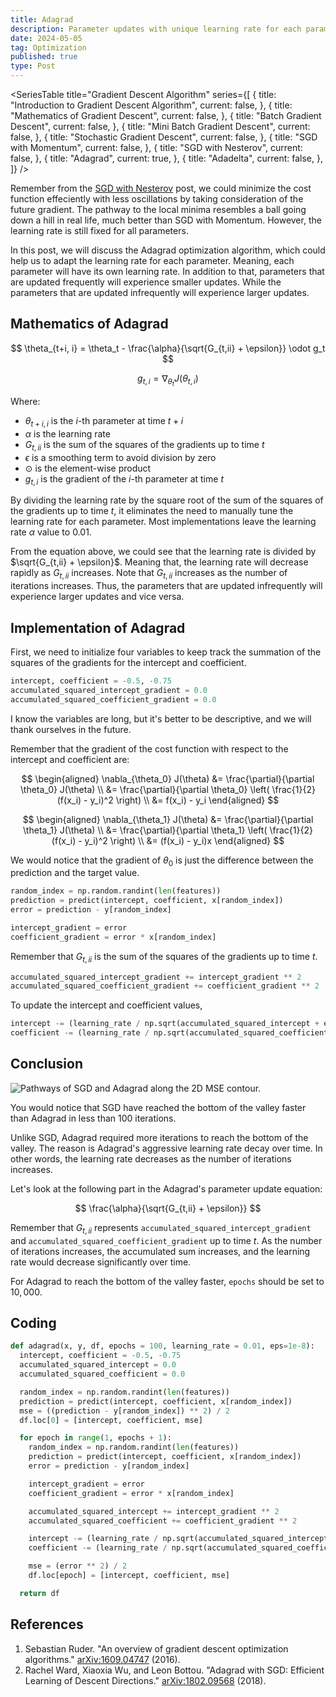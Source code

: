 ```yaml
---
title: Adagrad
description: Parameter updates with unique learning rate for each parameter.
date: 2024-05-05
tag: Optimization
published: true
type: Post
---
```


<SeriesTable
  title="Gradient Descent Algorithm"
  series={[
    {
      title: "Introduction to Gradient Descent Algorithm",
      current: false,
    },
    {
      title: "Mathematics of Gradient Descent",
      current: false,
    },
    {
      title: "Batch Gradient Descent",
      current: false,
    },
    {
      title: "Mini Batch Gradient Descent",
      current: false,
    },
    {
      title: "Stochastic Gradient Descent",
      current: false,
    },
    {
      title: "SGD with Momentum",
      current: false,
    },
    {
      title: "SGD with Nesterov",
      current: false,
    },
    {
      title: "Adagrad",
      current: true,
    },
    {
      title: "Adadelta",
      current: false,
    },
  ]}
/>

Remember from the [SGD with Nesterov](/posts/sgd-with-nesterov) post, we could
minimize the cost function effeciently with less oscillations
by taking consideration of the future gradient.
The pathway to the local minima resembles a ball going down a hill in real life, much better than SGD with Momentum.
However, the learning rate is still fixed for all parameters.

In this post, we will discuss the Adagrad optimization algorithm,
which could help us to adapt the learning rate for each parameter.
Meaning, each parameter will have its own learning rate. In addition to that,
parameters that are updated frequently will experience smaller updates.
While the parameters that are updated infrequently will experience larger updates.

## Mathematics of Adagrad

$$
\theta_{t+i, i} = \theta_t - \frac{\alpha}{\sqrt{G_{t,ii} + \epsilon}} \odot g_t
$$

$$
g_{t,i} = \nabla_{\theta_t} J(\theta_{t, i})
$$

Where:

- $\theta_{t+i, i}$ is the $i$-th parameter at time $t+i$
- $\alpha$ is the learning rate
- $G_{t,ii}$ is the sum of the squares of the gradients up to time $t$
- $\epsilon$ is a smoothing term to avoid division by zero
- $\odot$ is the element-wise product
- $g_{t,i}$ is the gradient of the $i$-th parameter at time $t$

By dividing the learning rate by the square root of the sum of the squares of the gradients up to time $t$,
it eliminates the need to manually tune the learning rate for each parameter.
Most implementations leave the learning rate $\alpha$ value to $0.01$.

From the equation above, we could see that the learning rate is divided by $\sqrt{G_{t,ii} + \epsilon}$.
Meaning that, the learning rate will decrease rapidly as $G_{t,ii}$ increases.
Note that $G_{t,ii}$ increases as the number of iterations increases.
Thus, the parameters that are updated infrequently will experience larger updates and vice versa.

## Implementation of Adagrad

First, we need to initialize four variables to keep track the summation of the squares of the gradients for the intercept and coefficient.

```python
intercept, coefficient = -0.5, -0.75
accumulated_squared_intercept_gradient = 0.0
accumulated_squared_coefficient_gradient = 0.0
```

I know the variables are long, but it's better to be descriptive, and we will thank ourselves in the future.

Remember that the gradient of the cost function with respect to the intercept and coefficient are:

$$
\begin{aligned}
  \nabla_{\theta_0} J(\theta) &= \frac{\partial}{\partial \theta_0} J(\theta) \\
  &= \frac{\partial}{\partial \theta_0} \left( \frac{1}{2} (f(x_i) - y_i)^2 \right) \\
  &= f(x_i) - y_i
\end{aligned}
$$

$$
\begin{aligned}
  \nabla_{\theta_1} J(\theta) &= \frac{\partial}{\partial \theta_1} J(\theta)  \\
  &= \frac{\partial}{\partial \theta_1} \left( \frac{1}{2} (f(x_i) - y_i)^2 \right) \\
  &= (f(x_i) - y_i)x
\end{aligned}
$$

We would notice that the gradient of $\theta_0$ is just the difference between the prediction and the target value.

```python
random_index = np.random.randint(len(features))
prediction = predict(intercept, coefficient, x[random_index])
error = prediction - y[random_index]

intercept_gradient = error
coefficient_gradient = error * x[random_index]
```

Remember that $G_{t,ii}$ is the sum of the squares of the gradients up to time $t$.

```python
accumulated_squared_intercept_gradient += intercept_gradient ** 2
accumulated_squared_coefficient_gradient += coefficient_gradient ** 2
```

To update the intercept and coefficient values,

```python
intercept -= (learning_rate / np.sqrt(accumulated_squared_intercept + eps)) * intercept_gradient
coefficient -= (learning_rate / np.sqrt(accumulated_squared_coefficient + eps)) * coefficient_gradient
```

## Conclusion

![Pathways of SGD and Adagrad along the 2D MSE contour.](/assets/posts/adagrad/pathways.png)

You would notice that SGD have reached the bottom of the valley faster than Adagrad in less than $100$ iterations.

Unlike SGD, Adagrad required more iterations to reach the bottom of the valley.
The reason is Adagrad's aggressive learning rate decay over time.
In other words, the learning rate decreases as the number of iterations increases.

Let's look at the following part in the Adagrad's parameter update equation:

$$
\frac{\alpha}{\sqrt{G_{t,ii} + \epsilon}}
$$

Remember that $G_{t,ii}$ represents `accumulated_squared_intercept_gradient` and `accumulated_squared_coefficient_gradient` up to time $t$.
As the number of iterations increases, the accumulated sum increases, and the learning rate would decrease significantly over time.

For Adagrad to reach the bottom of the valley faster, `epochs` should be set to $10,000$.

## Coding

```python
def adagrad(x, y, df, epochs = 100, learning_rate = 0.01, eps=1e-8):
  intercept, coefficient = -0.5, -0.75
  accumulated_squared_intercept = 0.0
  accumulated_squared_coefficient = 0.0

  random_index = np.random.randint(len(features))
  prediction = predict(intercept, coefficient, x[random_index])
  mse = ((prediction - y[random_index]) ** 2) / 2
  df.loc[0] = [intercept, coefficient, mse]

  for epoch in range(1, epochs + 1):
    random_index = np.random.randint(len(features))
    prediction = predict(intercept, coefficient, x[random_index])
    error = prediction - y[random_index]

    intercept_gradient = error
    coefficient_gradient = error * x[random_index]

    accumulated_squared_intercept += intercept_gradient ** 2
    accumulated_squared_coefficient += coefficient_gradient ** 2

    intercept -= (learning_rate / np.sqrt(accumulated_squared_intercept + eps)) * intercept_gradient
    coefficient -= (learning_rate / np.sqrt(accumulated_squared_coefficient + eps)) * coefficient_gradient

    mse = (error ** 2) / 2
    df.loc[epoch] = [intercept, coefficient, mse]

  return df
```

## References

1. Sebastian Ruder. "An overview of gradient descent optimization algorithms." [arXiv:1609.04747](https://arxiv.org/abs/1609.04747) (2016).
2. Rachel Ward, Xiaoxia Wu, and Leon Bottou. "Adagrad with SGD: Efficient Learning of Descent Directions." [arXiv:1802.09568](https://arxiv.org/abs/1802.09568) (2018).
